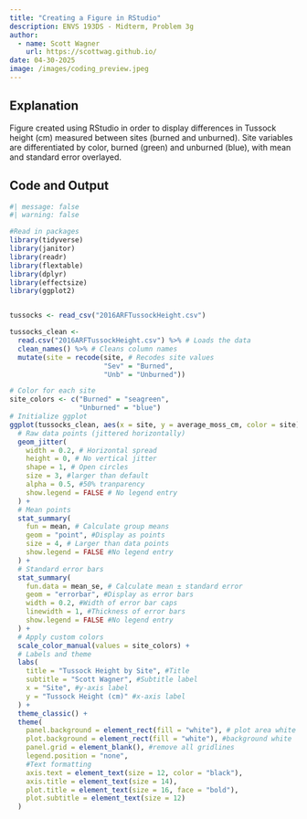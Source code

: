 ```yaml
---
title: "Creating a Figure in RStudio"
description: ENVS 193DS - Midterm, Problem 3g
author: 
  - name: Scott Wagner
    url: https://scottwag.github.io/
date: 04-30-2025
image: /images/coding_preview.jpeg
---
```


## Explanation

Figure created using RStudio in order to display differences in Tussock height (cm) measured between sites (burned and unburned). Site variables are differentiated by color, burned (green) and unburned (blue), with mean and standard error overlayed.

## Code and Output

```r
#| message: false
#| warning: false

#Read in packages
library(tidyverse)
library(janitor)
library(readr)
library(flextable)
library(dplyr)
library(effectsize)
library(ggplot2)


tussocks <- read_csv("2016ARFTussockHeight.csv")

tussocks_clean <- 
  read.csv("2016ARFTussockHeight.csv") %>% # Loads the data
  clean_names() %>% # Cleans column names
  mutate(site = recode(site, # Recodes site values
                       "Sev" = "Burned",
                       "Unb" = "Unburned"))

# Color for each site
site_colors <- c("Burned" = "seagreen",
                 "Unburned" = "blue") 
# Initialize ggplot
ggplot(tussocks_clean, aes(x = site, y = average_moss_cm, color = site)) +
  # Raw data points (jittered horizontally)
  geom_jitter( 
    width = 0.2, # Horizontal spread
    height = 0, # No vertical jitter
    shape = 1, # Open circles
    size = 3, #larger than default
    alpha = 0.5, #50% tranparency
    show.legend = FALSE # No legend entry
  ) +
  # Mean points
  stat_summary(
    fun = mean, # Calculate group means
    geom = "point", #Display as points
    size = 4, # Larger than data points
    show.legend = FALSE #No legend entry
  ) +
  # Standard error bars
  stat_summary(
    fun.data = mean_se, # Calculate mean ± standard error
    geom = "errorbar", #Display as error bars
    width = 0.2, #Width of error bar caps
    linewidth = 1, #Thickness of error bars
    show.legend = FALSE #No legend entry
  ) +
  # Apply custom colors
  scale_color_manual(values = site_colors) +
  # Labels and theme
  labs(
    title = "Tussock Height by Site", #Title
    subtitle = "Scott Wagner", #Subtitle label
    x = "Site", #y-axis label
    y = "Tussock Height (cm)" #x-axis label
  ) +
  theme_classic() +
  theme(
    panel.background = element_rect(fill = "white"), # plot area white
    plot.background = element_rect(fill = "white"), #background white
    panel.grid = element_blank(), #remove all gridlines
    legend.position = "none",
    #Text formatting
    axis.text = element_text(size = 12, color = "black"),
    axis.title = element_text(size = 14),
    plot.title = element_text(size = 16, face = "bold"),
    plot.subtitle = element_text(size = 12)
  )
```
